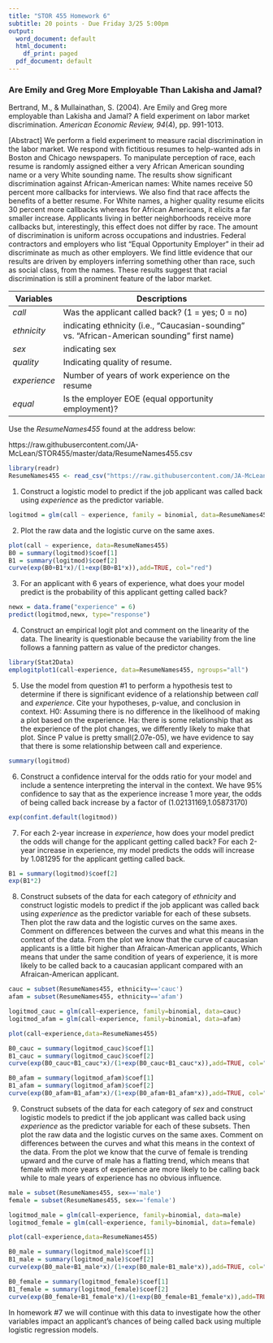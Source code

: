 ```yaml
---
title: "STOR 455 Homework 6"
subtitle: 20 points - Due Friday 3/25 5:00pm
output:
  word_document: default
  html_document:
    df_print: paged
  pdf_document: default
---
```


### Are Emily and Greg More Employable Than Lakisha and Jamal? ###

Bertrand, M., & Mullainathan, S. (2004). Are Emily and Greg more employable than Lakisha and Jamal? A field experiment on labor market discrimination. _American Economic Review, 94_(4), pp. 991-1013.

\[Abstract\]
We perform a field experiment to measure racial discrimination in the labor market. We respond with fictitious resumes to help-wanted ads in Boston and Chicago newspapers. To manipulate perception of race, each resume is randomly assigned either a very African American sounding name or a very White sounding name. The results show significant discrimination against African-American names: White names receive 50 percent more callbacks for interviews. We also find that race affects the benefits of a better resume. For White names, a higher quality resume elicits 30 percent more callbacks whereas for African Americans, it elicits a far smaller increase. Applicants living in better neighborhoods receive more callbacks but, interestingly, this effect does not differ by race. The amount of discrimination is uniform across occupations and industries. Federal contractors and employers who list “Equal Opportunity Employer” in their ad discriminate as much as other employers. We find little evidence that our results are driven by employers inferring something other than race, such as social class, from the names. These results suggest that racial discrimination is still a prominent feature of the labor market.    


Variables     | Descriptions
-----------   | -----------------------------------------------------
_call_        | Was the applicant called back? (1 = yes; 0 = no)
_ethnicity_   | indicating ethnicity (i.e., "Caucasian-sounding" vs. "African-American sounding" first name)
_sex_         | indicating sex
_quality_     | Indicating quality of resume.
_experience_  | Number of years of work experience on the resume
_equal_       | Is the employer EOE (equal opportunity employment)?


Use the _ResumeNames455_ found at the address below:

https://raw.githubusercontent.com/JA-McLean/STOR455/master/data/ResumeNames455.csv
```r
library(readr)
ResumeNames455 <- read_csv("https://raw.githubusercontent.com/JA-McLean/STOR455/master/data/ResumeNames455.csv") 
```

1) Construct a logistic model to predict if the job applicant was called back using _experience_ as the predictor variable.
```r
logitmod = glm(call ~ experience, family = binomial, data=ResumeNames455)
```

2) Plot the raw data and the logistic curve on the same axes.
```r
plot(call ~ experience, data=ResumeNames455)
B0 = summary(logitmod)$coef[1]
B1 = summary(logitmod)$coef[2]
curve(exp(B0+B1*x)/(1+exp(B0+B1*x)),add=TRUE, col="red")
```

3) For an applicant with 6 years of experience, what does your model predict is the probability of this applicant getting called back?
```r
newx = data.frame("experience" = 6)
predict(logitmod,newx, type="response")
```

4) Construct an empirical logit plot and comment on the linearity of the data.
The linearity is questionable because the variability from the line follows a fanning pattern as value of the predictor changes. 
```r
library(Stat2Data)
emplogitplot1(call~experience, data=ResumeNames455, ngroups="all")
```

5) Use the model from question #1 to perform a hypothesis test to determine if there is significant evidence of a relationship between _call_ and _experience_. Cite your hypotheses, p-value, and conclusion in context.
H0: Assuming there is no difference in the likelihood of making a plot based on the experience. Ha: there is some relationship that as the experience of the plot changes, we differently likely to make that plot.
Since P value is pretty small(2.07e-05), we have evidence to say that there is some relationship between call and experience.
```r
summary(logitmod)
```

6) Construct a confidence interval for the odds ratio for your model and include a sentence interpreting the interval in the context.
We have 95% confidence to say that as the experience increase 1 more year, the odds of being called back increase by a factor of (1.02131169,1.05873170)
```r
exp(confint.default(logitmod))
```

7) For each 2-year increase in _experience_, how does your model predict the odds will change for the applicant getting called back?
For each 2-year increase in experience, my model predicts the odds will increase by 1.081295 for the applicant getting called back.
```r
B1 = summary(logitmod)$coef[2]
exp(B1*2)
```

8) Construct subsets of the data for each category of _ethnicity_ and construct logistic models to predict if the job applicant was called back using _experience_ as the predictor variable for each of these subsets. Then plot the raw data and the logistic curves on the same axes. Comment on differences between the curves and what this means in the context of the data.
From the plot we know that the curve of caucasian applicants is a little bit higher than Afraican-American applicants, Which means that under the same condition of years of experience, it is more likely to be called back to a caucasian applicant compared with an Afraican-American applicant.
```r
cauc = subset(ResumeNames455, ethnicity=='cauc')
afam = subset(ResumeNames455, ethnicity=='afam')

logitmod_cauc = glm(call~experience, family=binomial, data=cauc)
logitmod_afam = glm(call~experience, family=binomial, data=afam)

plot(call~experience,data=ResumeNames455)

B0_cauc = summary(logitmod_cauc)$coef[1]
B1_cauc = summary(logitmod_cauc)$coef[2]
curve(exp(B0_cauc+B1_cauc*x)/(1+exp(B0_cauc+B1_cauc*x)),add=TRUE, col="red")

B0_afam = summary(logitmod_afam)$coef[1]
B1_afam = summary(logitmod_afam)$coef[2]
curve(exp(B0_afam+B1_afam*x)/(1+exp(B0_afam+B1_afam*x)),add=TRUE, col="blue")
```

9) Construct subsets of the data for each category of _sex_ and construct logistic models to predict if the job applicant was called back using _experience_ as the predictor variable for each of these subsets. Then plot the raw data and the logistic curves on the same axes. Comment on differences between the curves and what this means in the context of the data.
From the plot we know that the curve of female is trending upward and the curve of male has a flatting trend, which means that female with more years of experience are more likely to be calling back while to male years of experience has no obvious influence.
```r
male = subset(ResumeNames455, sex=='male')
female = subset(ResumeNames455, sex=='female')

logitmod_male = glm(call~experience, family=binomial, data=male)
logitmod_female = glm(call~experience, family=binomial, data=female)

plot(call~experience,data=ResumeNames455)

B0_male = summary(logitmod_male)$coef[1]
B1_male = summary(logitmod_male)$coef[2]
curve(exp(B0_male+B1_male*x)/(1+exp(B0_male+B1_male*x)),add=TRUE, col="blue")

B0_female = summary(logitmod_female)$coef[1]
B1_female = summary(logitmod_female)$coef[2]
curve(exp(B0_female+B1_female*x)/(1+exp(B0_female+B1_female*x)),add=TRUE, col="red")
```

In homework #7 we will continue with this data to investigate how the other variables impact an applicant's chances of being called back using multiple logistic regression models.